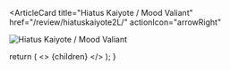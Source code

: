 <ArticleCard
  title="Hiatus Kaiyote / Mood Valiant"
  href="/review/hiatuskaiyote2L/"
  actionIcon="arrowRight"
>

![Hiatus Kaiyote / Mood Valiant](../../images/cd/hiatuskaiyote2L.jpg)

</ArticleCard>

  return (
    <>
      {children}
    </>
  );
}